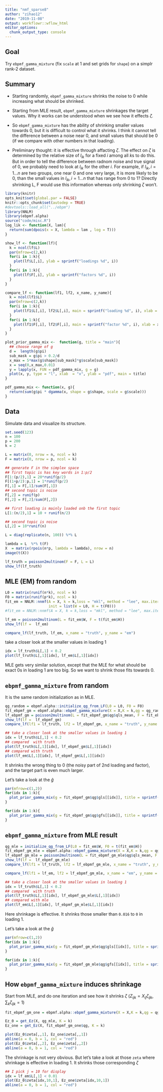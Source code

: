 ```yaml
---
title: "nmf_sparse8"
author: "zihao12"
date: "2019-11-08"
output: workflowr::wflow_html
editor_options:
  chunk_output_type: console
---
```


## Goal
Try `ebpmf_gamma_mixture` (fix `scale` at 1 and set grids for `shape`) on a simplr rank-2 dataset.

## Summary
* Starting randomly, `ebpmf_gamma_mixture` shrinks the noise to 0 while increasing what should be shrinked.\

* Starting from  MLE result, `ebpmf_gamma_mixture` shrinkages the target values. Why it works can be understood when we see how it effects $\zeta$. \

* So `ebpmf_gamma_mixture` has the ability of shrinking smaller values towards 0, but it is difficult to control what it shrinks. I think it cannot tell the difference between a noise  near 0, and small values that should be 0 (if we compare  with other numbers in that loading). 

* Preliminary thought: it is effective through affacting $\zeta$. The effect on $\zeta$ is determined by the relative size of $l_{ik}$ for a fixed $i$ among all $k$s to do this. But in order to tell the difference between radnom noise and true signal of 0, we probably need to look at $l_{ik}$ for the other $i$. For example, if $l_{ik}, i = 1...n$ are two groups, one near 0 and one very large, it is more likely to be 0, than the small values in $l_{ik}, i = 1...n$ that has range from 0 to 1? Directly shrinking L, F would use this information whereas only shrinking $\zeta$ won't. 


```r
library(knitr)
opts_knit$set(global.par = FALSE)
knitr::opts_chunk$set(autodep = TRUE)
#devtools::load_all("../ebpm")
library(NNLM)
library(ebpmf.alpha)
source("code/misc.R")
log_lik <- function(X, lam){
  return(sum(dpois(x = X, lambda = lam , log = T)))
}

show_lf <- function(lf){
  k = ncol(lf$L)
  par(mfrow=c(2,k))
  for(i in 1:k){
    plot(lf$L[,i], ylab = sprintf("loadings %d", i))
  }
  for(i in 1:k){
    plot(lf$F[,i], ylab = sprintf("factors %d", i))
  }
}

compare_lf <- function(lf1, lf2, x_name, y_name){
  k = ncol(lf1$L)
  par(mfrow=c(2,k))
  for(i in 1:k){
    plot(lf1$L[,i], lf2$L[,i], main = sprintf("loading %d", i), xlab = x_name, ylab = y_name)
  }
  for(i in 1:k){
    plot(lf1$F[,i], lf2$F[,i], main = sprintf("factor %d", i), xlab = x_name, ylab = y_name)
  }
}

plot_prior_gamma_mix <-  function(g, title = "main"){
  ## choose range of g
  d =  length(g$pi)
  sub_mask = g$pi > 0.2/d
  x_max = 5*max(g$shape[sub_mask]*g$scale[sub_mask])
  x = seq(0,x_max,0.01)
  y = lapply(x, FUN = pdf_gamma_mix, g = g)
  plot(x, y, type = "l", xlab  = "x", ylab = "pdf", main = title)
}

pdf_gamma_mix <- function(x, g){
  return(sum(g$pi * dgamma(x, shape = g$shape, scale = g$scale)))
}
```

## Data
Simulate data and visualize its structure. 
```r
set.seed(123)
n = 100
p = 200
k = 2

L = matrix(0, nrow = n, ncol = k)
F = matrix(0, nrow = p, ncol = k)

## generate F in the simplex space
## first topic is has key words in 1:p/2
F[1:(p/2),1] = 20*runif(p/2)
F[(1+p/2):p,1] = 1*runif(p/2) 
F[,1] = F[,1]/sum(F[,1])
## second topic is noise
F[,2] = runif(p)
F[,2] = F[,2]/sum(F[,2])

## first loading is mainly loaded onb the first topic
L[1:(n/2),1] = 10 + runif(n/2)

## second topic is noise
L[,2] = 10*runif(n)

L = diag(replicate(n, 100)) %*% L

lambda = L  %*% t(F)
X  = matrix(rpois(n*p, lambda = lambda), nrow = n)
image(t(X))

lf_truth = poisson2multinom(F = F, L = L)
show_lf(lf_truth)
```


## MLE (EM) from random
```r
L0 = matrix(runif(n*k), ncol = k)
F0 = matrix(runif(p*k), ncol = k)
fit_em = NNLM::nnmf(A = X, k = k,loss = "mkl", method = "lee", max.iter = 10000,
                    init = list(W = L0, H = t(F0)))
#fit_em = NNLM::nnmf(A = X, k = k,loss = "mkl", method = "lee", max.iter = 1000)

lf_em = poisson2multinom(L = fit_em$W, F = t(fit_em$H))
show_lf(lf =  lf_em)

compare_lf(lf_truth, lf_em, x_name = "truth", y_name = "em")
```

take a closer look at the smaller values in loading 1
```r
idx = lf_truth$L[,1] < 0.2
plot(lf_truth$L[,1][idx], lf_em$L[,1][idx])
```
MLE gets very similar solution, except that the MLE for what should be exact 0s in loading 1 are too  big. So we want to shrink those fits towards 0.


## `ebpmf_gamma_mixture` from random 
It is the same random initialization as in MLE. 
```r
qg_random = ebpmf.alpha::initialize_qg_from_LF(L0 = L0, F0 = F0)
fit_ebpmf_gm = ebpmf.alpha::ebpmf_gamma_mixture(X = X,K = k,qg = qg_random, maxiter.out = 100, verbose = FALSE)
lf_ebpmf_gm = poisson2multinom(L = fit_ebpmf_gm$qg$qls_mean, F = fit_ebpmf_gm$qg$qfs_mean)
show_lf(lf =  lf_ebpmf_gm)
compare_lf(lf1 = lf_truth, lf2 = lf_ebpmf_gm, x_name = "truth", y_name = "ebpmf_gm_random")

## take a closer look at the smaller values in loading 1
idx = lf_truth$L[,1] < 0.2
## compared  with truth
plot(lf_truth$L[,1][idx], lf_ebpmf_gm$L[,1][idx])
## compared with truth
plot(lf_em$L[,1][idx], lf_ebpmf_gm$L[,1][idx])
```
It shrinks the wrong thing to 0 (the noisy part of 2nd loading and factor), and the target part is even much larger. 

Let's take a look at the $\hat{g}$
```r
par(mfrow=c(1,2))
for(idx in 1:k){
  plot_prior_gamma_mix(g = fit_ebpmf_gm$qg$gls[[idx]], title = sprintf("loading %d", idx))
}

for(idx in 1:k){
  plot_prior_gamma_mix(g = fit_ebpmf_gm$qg$gfs[[idx]], title = sprintf("factor %d", idx))
}
```

## `ebpmf_gamma_mixture` from MLE result 
```r
qg_mle = initialize_qg_from_LF(L0 = fit_em$W, F0 = t(fit_em$H))
fit_ebpmf_gm_mle = ebpmf.alpha::ebpmf_gamma_mixture(X = X,K = k,qg = qg_mle, maxiter.out = 100, verbose = FALSE)
lf_ebpmf_gm_mle = poisson2multinom(L = fit_ebpmf_gm_mle$qg$qls_mean, F = fit_ebpmf_gm_mle$qg$qfs_mean)
show_lf(lf =  lf_ebpmf_gm_mle)
compare_lf(lf1 = lf_truth, lf2 = lf_ebpmf_gm_mle, x_name = "truth", y_name = "ebpmf_gm_random")

compare_lf(lf1 = lf_em, lf2 = lf_ebpmf_gm_mle, x_name = "em", y_name = "ebpmf_gm_random")

## take a closer look at the smaller values in loading 1
idx = lf_truth$L[,1] < 0.2
## compared  with truth
plot(lf_truth$L[,1][idx], lf_ebpmf_gm_mle$L[,1][idx])
## compared with mle
plot(lf_em$L[,1][idx], lf_ebpmf_gm_mle$L[,1][idx])
```
Here shrinkage is effective. It shrinks those smaller than `0.016` to `0` in loading 1. 

Let's take a look at the $\hat{g}$
```r
par(mfrow=c(1,2))
for(idx in 1:k){
  plot_prior_gamma_mix(g = fit_ebpmf_gm_mle$qg$gls[[idx]], title = sprintf("loading %d", idx))
}

for(idx in 1:k){
  plot_prior_gamma_mix(g = fit_ebpmf_gm_mle$qg$gfs[[idx]], title = sprintf("factor %d", idx))
}
```

## How `ebpmf_gamma_mixture` induces shrinkage 
Start from MLE, and do one iteration and see how it shrinks $\zeta$ ($Z_{ijk} = X_{ij} \zeta_{ijk}$,  $\sum_k \zeta_{ijk} = 1$)
```r
fit_ebpmf_gm_one = ebpmf.alpha::ebpmf_gamma_mixture(X = X,K = k,qg = qg_mle, maxiter.out = 1, verbose = FALSE)

Ez_0 = get_Ez(X, qg_mle, K = k)
Ez_one = get_Ez(X, fit_ebpmf_gm_one$qg, K = k)

plot(Ez_0$zeta[,,1], Ez_one$zeta[,,1])
abline(a = 0, b = 1, col = "red")
plot(Ez_0$zeta[,,2], Ez_one$zeta[,,2])
abline(a = 0, b = 1, col = "red")
```
The shrinkage is not very obvious. But let's take a look at those `zeta` where shrinkage is effective in loading 1. It shrinks those corresponding $\zeta$\
```r
## I pick j = 10 for display
idx = lf_em$L[,1] < 0.01
plot(Ez_0$zeta[idx,10,1], Ez_one$zeta[idx,10,1])
abline(a = 0, b = 1, col = "red")
```



